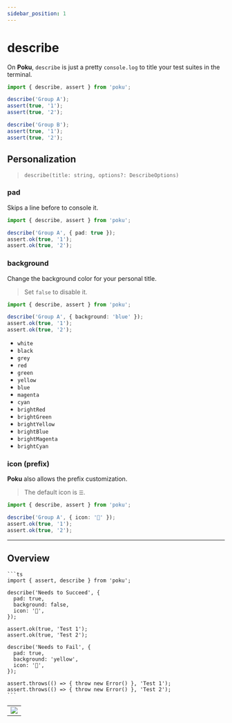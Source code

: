 ```yaml
---
sidebar_position: 1
---
```



# describe

On **Poku**, `describe` is just a pretty `console.log` to title your test suites in the terminal.

```ts
import { describe, assert } from 'poku';

describe('Group A');
assert(true, '1');
assert(true, '2');

describe('Group B');
assert(true, '1');
assert(true, '2');
```

## Personalization

> `describe(title: string, options?: DescribeOptions)`

### pad

Skips a line before to console it.

```ts
import { describe, assert } from 'poku';

describe('Group A', { pad: true });
assert.ok(true, '1');
assert.ok(true, '2');
```

### background

Change the background color for your personal title.

> Set `false` to disable it.

```ts
import { describe, assert } from 'poku';

describe('Group A', { background: 'blue' });
assert.ok(true, '1');
assert.ok(true, '2');
```

<FAQ title='Available Colors'>

- `white`
- `black`
- `grey`
- `red`
- `green`
- `yellow`
- `blue`
- `magenta`
- `cyan`
- `brightRed`
- `brightGreen`
- `brightYellow`
- `brightBlue`
- `brightMagenta`
- `brightCyan`

</FAQ>

### icon (prefix)

**Poku** also allows the prefix customization.

> The default icon is `☰`.

```ts
import { describe, assert } from 'poku';

describe('Group A', { icon: '🚀' });
assert.ok(true, '1');
assert.ok(true, '2');
```

<hr />

## Overview

<FAQ title='Source'>

    ```ts
    import { assert, describe } from 'poku';

    describe('Needs to Succeed', {
      pad: true,
      background: false,
      icon: '🚀',
    });

    assert.ok(true, 'Test 1');
    assert.ok(true, 'Test 2');

    describe('Needs to Fail', {
      pad: true,
      background: 'yellow',
      icon: '🚫',
    });

    assert.throws(() => { throw new Error() }, 'Test 1');
    assert.throws(() => { throw new Error() }, 'Test 2');
    ```

</FAQ>

<table>
  <tr>
    <td>
      <img src={Example} />
    </td>
  </tr>
</table>

